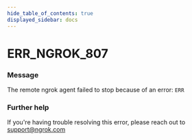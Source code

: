 ```yaml
---
hide_table_of_contents: true
displayed_sidebar: docs
---
```



# ERR_NGROK_807

### Message

The remote ngrok agent failed to stop because of an error: `ERR`

<ErrorDetails error="err_ngrok_807" />

### Further help

If you're having trouble resolving this error, please reach out to [support@ngrok.com](mailto:support@ngrok.com?subject=Help%20with%20ERR_NGROK_807)

